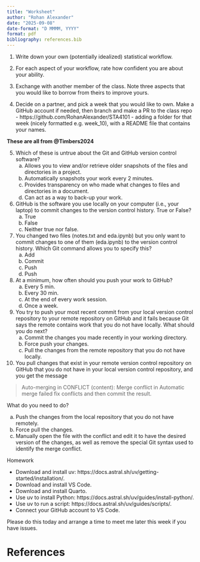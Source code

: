 ```yaml
---
title: "Worksheet"
author: "Rohan Alexander"
date: "2025-09-08"
date-format: "D MMMM, YYYY"
format: pdf
bibliography: references.bib
---
```


1. Write down your own (potentially idealized) statistical workflow.

\newpage

2. For each aspect of your workflow, rate how confident you are about your ability.

\newpage

3. Exchange with another member of the class. Note three aspects that you would like to borrow from theirs to improve yours.

\newpage

4. Decide on a partner, and pick a week that you would like to own. Make a GitHub account if needed, then branch and make a PR to the class repo - https://github.com/RohanAlexander/STA4101 - adding a folder for that week (nicely formatted e.g. week_10), with a README file that contains your names.

\newpage

**These are all from @Timbers2024**

5. Which of these is untrue about the Git and GitHub version control software?
	a. Allows you to view and/or retrieve older snapshots of the files and directories in a project.
	b. Automatically snapshots your work every 2 minutes.
	c. Provides transparency on who made what changes to files and directories in a document.
	d. Can act as a way to back-up your work.
6. GitHub is the software you use locally on your computer (i.e., your laptop) to commit changes to the version control history. True or False?
	a. True
	b. False
	c. Neither true nor false.
7. You changed two files (notes.txt and eda.ipynb) but you only want to commit changes to one of them (eda.ipynb) to the version control history. Which Git command allows you to specify this?
	a. Add
	b. Commit
	c. Push
	d. Push
8. At a minimum, how often should you push your work to GitHub?
	a. Every 5 min.
	b. Every 30 min.
	c. At the end of every work session.
	d. Once a week.
9. You try to push your most recent commit from your local version control repository to your remote repository on GitHub and it fails because Git says the remote contains work that you do not have locally. What should you do next?
	a. Commit the changes you made recently in your working directory.
	b. Force push your changes.
	c. Pull the changes from the remote repository that you do not have locally.
10. You pull changes that exist in your remote version control repository on GitHub that you do not have in your local version control repository, and you get the message

> Auto-merging in <FILENAME> CONFLICT (content):
> Merge conflict in <FILENAME> Automatic merge failed
> fix conflicts and then commit the result.

What do you need to do?

a. Push the changes from the local repository that you do not have remotely.
b. Force pull the changes.
c. Manually open the file with the conflict and edit it to have the desired version of the changes, as well as remove the special Git syntax used to identify the merge conflict.

\newpage

Homework

- Download and install uv: https://docs.astral.sh/uv/getting-started/installation/.
- Download and install VS Code.
- Download and install Quarto.
- Use uv to install Python: https://docs.astral.sh/uv/guides/install-python/.
- Use uv to run a script: https://docs.astral.sh/uv/guides/scripts/.
- Connect your GitHub account to VS Code.

Please do this today and arrange a time to meet me later this week if you have issues.

\newpage

# References